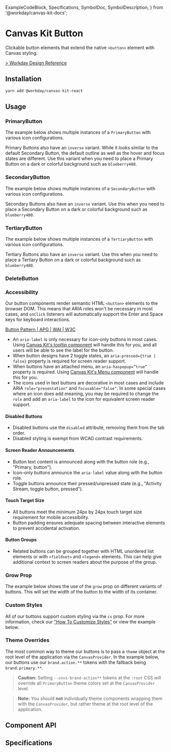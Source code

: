   ExampleCodeBlock,
  Specifications,
  SymbolDoc,
  SymbolDescription,
} from '@workday/canvas-kit-docs';



<Meta of={ButtonStories} />

# Canvas Kit Button

Clickable button elements that extend the native `<button>` element with Canvas styling.

[> Workday Design Reference](https://design.workday.com/components/buttons/buttons)

## Installation

```sh
yarn add @workday/canvas-kit-react
```

## Usage

### PrimaryButton

<SymbolDescription name="PrimaryButton" fileName="/react/" />

The example below shows multiple instances of a `PrimaryButton` with various icon configurations.

<ExampleCodeBlock code={Primary} />

Primary Buttons also have an `inverse` variant. While it looks similar to the default Secondary
Button, the default outline as well as the hover and focus states are different. Use this variant
when you need to place a Primary Button on a dark or colorful background such as `blueberry400`.

<ExampleCodeBlock code={PrimaryInverse} />

### SecondaryButton

<SymbolDescription name="SecondaryButton" fileName="/react/" />

The example below shows multiple instances of a `SecondaryButton` with various icon configurations.

<ExampleCodeBlock code={Secondary} />

Secondary Buttons also have an `inverse` variant. Use this when you need to place a Secondary Button
on a dark or colorful background such as `blueberry400`.

<ExampleCodeBlock code={SecondaryInverse} />

### TertiaryButton

<SymbolDescription name="TertiaryButton" fileName="/react/" />

The example below shows multiple instances of a `TertiaryButton` with various icon configurations.

<ExampleCodeBlock code={Tertiary} />

Tertiary Buttons also have an `inverse` variant. Use this when you need to place a Tertiary Button
on a dark or colorful background such as `blueberry400`.

<ExampleCodeBlock code={TertiaryInverse} />

### DeleteButton

<SymbolDescription name="DeleteButton" fileName="/react/" />

<ExampleCodeBlock code={Delete} />

### Accessibility

Our button components render semantic HTML `<button>` elements to the browser DOM. This means that
ARIA roles won't be necessary in most cases, and `onClick` listeners will automatically support the
Enter and Space keys for keyboard interactions.

[Button Pattern | APG | WAI | W3C](https://www.w3.org/WAI/ARIA/apg/patterns/button/)

- An `aria-label` is only necessary for icon-only buttons in most cases. Using
  [Canvas Kit's tooltip component](?path=/docs/components-popups-tooltip--docs) will handle this for
  you, and all users will be able to see the label for the button.
- When button designs have 2 toggle states, an `aria-pressed={true | false}` property is required
  for screen reader support.
- When buttons have an attached menu, an `aria-haspopup=”true”` property is required. Using
  [Canvas Kit's Menu component](?path=/docs/components-menus-menu--docs) will handle this for you.
- The icons used in text buttons are decorative in most cases and include ARIA `role="presentation"`
  and `focusable="false"`. In some special cases where an icon does add meaning, you may be required
  to change the `role` and add an `aria-label` to the icon for equivalent screen reader support.

#### Disabled Buttons

- Disabled buttons use the `disabled` attribute, removing them from the tab order.
- Disabled styling is exempt from WCAG contrast requirements.

#### Screen Reader Announcements

- Button text content is announced along with the button role (e.g., "Primary, button").
- Icon-only buttons announce the `aria-label` value along with the button role.
- Toggle buttons announce their pressed/unpressed state (e.g., "Activity Stream, toggle button,
  pressed").

#### Touch Target Size

- All buttons meet the minimum 24px by 24px touch target size requirement for mobile accessibility.
- Button padding ensures adequate spacing between interactive elements to prevent accidental
  activation.

#### Button Groups

- Related buttons can be grouped together with HTML unordered list elements or with `<fieldset>` and
  `<legend>` elements. This can help give additional context to screen readers about the purpose of
  the group.

### Grow Prop

The example below shows the use of the `grow` prop on different variants of buttons. This will set
the width of the button to the width of its container.

<ExampleCodeBlock code={Grow} />

### Custom Styles

All of our buttons support custom styling via the `cs` prop. For more information, check our
["How To Customize Styles"](https://workday.github.io/canvas-kit/?path=/docs/styling-guides-customizing-styles--docs)
or view the example below.

<ExampleCodeBlock code={CustomStyles} />

### Theme Overrides

The most common way to theme our buttons is to pass a `theme` object at the root level of the
application via the `CanvasProvider`. In the example below, our buttons use our `brand.action.**`
tokens with the fallback being `brand.primary.**`.

> **Caution:** Setting `--cnvs-brand-action**` tokens at the `:root` CSS will override all
> `PrimaryButton` theme colors set at the `CanvasProvider` level.

> **Note:** You should **not** individually theme components wrapping them with the
> `CanvasProvider`, but rather theme at the root level of the application.

<ExampleCodeBlock code={ThemeOverrides} />

## Component API

<SymbolDoc name="PrimaryButton" fileName="/react/" />
<SymbolDoc name="SecondaryButton" fileName="/react/" />
<SymbolDoc name="TertiaryButton" fileName="/react/" />
<SymbolDoc name="DeleteButton" fileName="/react/" />

## Specifications

<Specifications file="Button.spec.tsx" name="Button" />
